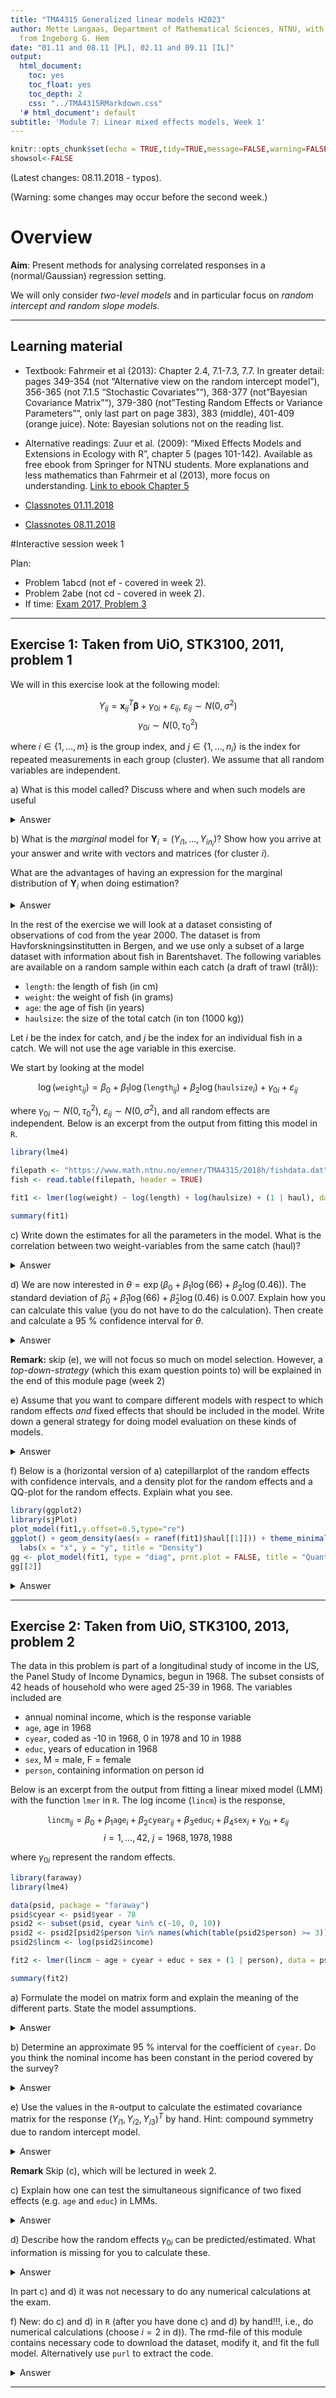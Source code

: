 ```yaml
---
title: "TMA4315 Generalized linear models H2023"
author: Mette Langaas, Department of Mathematical Sciences, NTNU, with contibutions
  from Ingeborg G. Hem
date: "01.11 and 08.11 [PL], 02.11 and 09.11 [IL]"
output:
  html_document:
    toc: yes
    toc_float: yes
    toc_depth: 2
    css: "../TMA4315RMarkdown.css"
  '# html_document': default
subtitle: 'Module 7: Linear mixed effects models, Week 1'
---
```


```r
knitr::opts_chunk$set(echo = TRUE,tidy=TRUE,message=FALSE,warning=FALSE,results="hold")
showsol<-FALSE
```

(Latest changes: 08.11.2018 - typos).

(Warning: some changes may occur before the second week.)

# Overview

**Aim**: Present methods for analysing correlated responses in a (normal/Gaussian) regression setting.

We will only consider _two-level models_ and in particular focus on _random intercept and random slope models._

---

## Learning material

* Textbook: Fahrmeir et al (2013): Chapter 2.4, 7.1-7.3, 7.7. In greater detail: pages 349-354 (not "Alternative view on the random intercept model"), 356-365 (not 7.1.5 "Stochastic Covariates""), 368-377 (not "Bayesian Covariance Matrix""), 379-380 (not "Testing Random Effects or Variance Parameters"", only last part on page 383), 383 (middle), 401-409 (orange juice). Note: Bayesian solutions not on the reading list.

* Alternative readings: Zuur et al. (2009): "Mixed Effects Models and Extensions in Ecology with R", chapter 5 (pages 101-142). Available as free ebook from Springer for NTNU students. More explanations and less mathematics than Fahrmeir et al (2013), more focus on understanding. [Link to ebook Chapter 5](https://link.springer.com/chapter/10.1007/978-0-387-87458-6_5)

* [Classnotes 01.11.2018](https://www.math.ntnu.no/emner/TMA4315/2018h/M7w12018.pdf) 
* [Classnotes 08.11.2018](https://www.math.ntnu.no/emner/TMA4315/2018h/M7w22018.pdf) 


#<a id="interactivew1">Interactive session week 1 </a>

Plan:  

* Problem 1abcd (not ef - covered in week 2).
* Problem 2abe (not cd - covered in week 2).
* If time: [Exam 2017, Problem 3](#exam2017)

---

## Exercise 1: Taken from UiO, STK3100, 2011, problem 1

We will in this exercise look at the following model:

$$Y_{ij} = \mathbf{x}_{ij}^T \pmb{\beta} + \gamma_{0i} + {\varepsilon}_{ij}, \ \varepsilon_{ij} \sim N(0, \sigma^2) $$
$$\gamma_{0i} \sim N(0, \tau_0^2)$$

where $i \in \{1, \dots, m\}$ is the group index, and $j \in \{1, \dots, n_i\}$ is the index for repeated measurements in each group (cluster). We assume that all random variables are independent.

<span class="question">a) What is this model called? Discuss where and when such models are useful</span>


<details><summary>Answer</summary>
This is a random intercept model. Such models are useful if you want to model correlations between variables from the same group (clustered data) or the same invidual (longitudinal data).
</details>

<span class="question">b) What is the *marginal* model for $\mathbf{Y}_i = (Y_{i1}, \dots, Y_{in_i})$? Show how you arrive at your answer and write with vectors and matrices (for cluster $i$).</span>

<span class="question">What are the advantages of having an expression for the marginal distribution of $\mathbf{Y}_i$ when doing estimation? </span>

<details><summary>Answer</summary>
We have 

$$\mathbf{Y}_i = \mathbf{X}_i \pmb{\beta} + \mathbf{1}\gamma_{0i} + \pmb{\varepsilon}_i, \ \pmb{\varepsilon}_i \sim N(0, \sigma^2\mathbf{I}) $$

which gives

$$ \mathbf{Y}_i \sim N(\mathbf{X}_i\pmb{\beta}, \tau_0^2 \mathbf{11}^T + \sigma^2 \mathbf{I}) $$

where $\mathbf{1}$ is a column vector of ones. 

Advantage of having the marginal distribution: Then we also have an explicit expression for the likelihood

$$L(\pmb{\beta}, \tau_0^2, \sigma^2) = \prod_{i = 1}^N f(y_i; \pmb{\beta}, \tau_0^2, \sigma^2) $$

which we need to find MLE and REML estimates.

</details>

<!-- New: also write down the formula for ${\bf Y}$ (all clusters together). -->



In the rest of the exercise we will look at a dataset consisting of observations of cod from the year 2000. The dataset is from Havforskningsinstitutten in Bergen, and we use only a subset of a large dataset with information about fish in Barentshavet. The following variables are available on a random sample within each catch (a draft of trawl (trål)):

* `length`: the length of fish (in cm)
* `weight`: the weight of fish (in grams)
* `age`: the age of fish (in years)
* `haulsize`: the size of the total catch (in ton (1000 kg))

Let $i$ be the index for catch, and $j$ be the index for an individual fish in a catch. We will not use the age variable in this exercise.

We start by looking at the model

$$ \log(\texttt{weight}_{ij}) = \beta_0 + \beta_1 \log(\texttt{length}_{ij}) + \beta_2\log(\texttt{haulsize}_i) + \gamma_{0i} + \varepsilon_{ij} $$

where $\gamma_{0i}\sim N(0, \tau_0^2)$, $\varepsilon_{ij} \sim N(0,\sigma^2)$, and all random effects are independent. Below is an excerpt from the output from fitting this model in `R`.

```r

library(lme4)

filepath <- "https://www.math.ntnu.no/emner/TMA4315/2018h/fishdata.dat"
fish <- read.table(filepath, header = TRUE)

fit1 <- lmer(log(weight) ~ log(length) + log(haulsize) + (1 | haul), data = fish)

summary(fit1)

```


<span class="question">c) Write down the estimates for all the parameters in the model. What is the correlation between two weight-variables from the same catch (haul)?</span>

<details><summary>Answer</summary>

```r

library(lme4)

filepath <- "https://www.math.ntnu.no/emner/TMA4315/2018h/fishdata.dat"
fish <- read.table(filepath, header = TRUE)

fit1 <- lmer(log(weight) ~ log(length) + log(haulsize) + (1 | haul), data = fish)

#summary(fit1)

```

We have the following parameter estimates:

```r

df <- data.frame(Parameter = c("$\\beta_0$", "$\\beta_1$", "$\\beta_2$", "$\\sigma_b$", "$\\sigma$"),
                 Estimate = c(fixef(fit1), sqrt(summary(fit1)$varcor$haul[1]), sigma(fit1)))

library(knitr)
kable(df, digits = 4)

```

The correlation between two weight-variables from the same catch (haul) is found from inserting parameter estimates into 
$$\text{Corr}(Y_{ij},Y_{il})=\frac{\tau_0^2}{\tau_0^2+\sigma^2} \text{ for }j\neq l$$

```r
vc <- VarCorr(fit1)
print(vc)
df <- as.data.frame(vc)
numerator <- df[4][[1]][1]
denominator <- sum(df[4][[1]])
cat("numerator:", numerator, "\n")
cat("denominator:", denominator, "\n")
ICC <- numerator/denominator
ICC
```

Then, $$\widehat{\frac{\tau_0^2}{\tau_0^2 + \sigma^2}} = \frac{ {`r numerator`} }{ {`r denominator`} }={`r ICC`}$$

</details>

<span class="question">d) We are now interested in $\theta = \exp(\beta_0 + \beta_1 \log(66) + \beta_2 \log(0.46))$. The standard deviation of $\hat{\beta}_0 + \hat{\beta}_1 \log(66) + \hat{\beta}_2 \log(0.46)$ is 0.007. Explain how you can calculate this value (you do not have to do the calculation). Then create and calculate a 95 % confidence interval for $\theta$.</span>

<details><summary>Answer</summary>
$\pmb{\hat{\beta}}$ is approximately Gaussian (normal), and then

$$\log(\hat{\theta}) = \hat{\mu} = \hat{\beta}_0 + \hat{\beta}_1 \log(66) + \hat{\beta}_2 \log(0.46)$$

is also Gaussian with variance

$$Var(\hat{\mu}) = Var(\hat{\beta}_0) + \log(66)^2Var(\hat{\beta}_1) + \log(0.46)^2Var(\hat{\beta}_2) + \\ 2\cdot \log(66)Cov(\hat{\beta}_0, \hat{\beta}_1) + 2\cdot \log(0.46)Cov(\hat{\beta}_0, \hat{\beta}_2) + 2\log(66)\log(0.46)Cov(\hat{\beta}_1, \hat{\beta}_2)) = 0.00706^2$$

Then we get a 95 % confidence interval for $\mu$:

$$\hat{\mu} \pm 1.96 \cdot \sqrt{Var(\hat{\mu})} = [7.849683, 7.877365] $$

We take the exponential of this interval to get a confidence interval for $\theta$: $[2564.922, 2636.914]$

```r

# it is much simpler to just use vcov(fit1), but here we write down everything so we can compare with the printout
vbeta0 <- summary(fit1)$coefficients[1,2]^2
vbeta1 <- summary(fit1)$coefficients[2,2]^2
vbeta2 <- summary(fit1)$coefficients[3,2]^2
# cov2cor gives correlations from a covariance matrix
cbeta01 <- sqrt(vbeta0)*sqrt(vbeta1)*cov2cor(vcov(fit1))[1,2]
cbeta02 <- sqrt(vbeta0)*sqrt(vbeta2)*cov2cor(vcov(fit1))[1,3]
cbeta12 <- sqrt(vbeta1)*sqrt(vbeta2)*cov2cor(vcov(fit1))[2,3]

variance <- vbeta0 + log(66)^2*vbeta1 + log(0.46)^2*vbeta2 + 2*log(66)*cbeta01 + 2*log(0.46)*cbeta02 + 2*log(66)*log(0.46)*cbeta12
SD <- sqrt(variance)

# OR

SD2 <- as.numeric(sqrt(c(1, log(66), log(0.46)) %*% vcov(fit1) %*% c(1, log(66), log(0.46))))

cat(SD, SD2)

critval <- qnorm(0.975)

CI <- c(-critval*SD, critval*SD) + c(fixef(fit1)%*%c(1, log(66), log(0.46)))
cat(CI)
cat(exp(CI))

```

</details>

**Remark:** skip (e), we will not focus so much on model selection. However, a _top-down-strategy_ (which this exam question points to) will be explained in the end of this module page (week 2)

<span class="question">e) Assume that you want to compare different models with respect to which random effects *and* fixed effects that should be included in the model. Write down a general strategy for doing model evaluation on these kinds of models. </span>

<details><summary>Answer</summary>
1. Start with a model as close to the saturated as possible (all covariates and as many interactions as possible)
2. Find the optimal structure on all random effects (use REML)
3. Find the optimal structure on all fixed effects (use ML)
4. Present the final model with REML estimates
</details>


<span class="question">f) Below is a (horizontal version of a) catepillarplot of the random effects with confidence intervals, and a density plot for the random effects and a QQ-plot for the random effects. Explain what you see.</span>

```r
library(ggplot2)
library(sjPlot)
plot_model(fit1,y.offset=0.5,type="re")
ggplot() + geom_density(aes(x = ranef(fit1)$haul[[1]])) + theme_minimal()+
  labs(x = "x", y = "y", title = "Density")
gg <- plot_model(fit1, type = "diag", prnt.plot = FALSE, title = "Quantile plot", geom.size = 1)
gg[[2]]
```

<details><summary>Answer</summary>
From the plots we see that it is reasonable to say that the random intercepts follow a normal distribution with mean 0 and standard deviation around 0.05 (estimated value is 0.05505):

```r
ggplot(data = data.frame(x = ranef(fit1)$haul[[1]]), aes(x = x)) + geom_density() + theme_minimal() + 
  labs(x = "x", y = "y", title = "Density") +
  stat_function(fun = dnorm, args = list(mean = 0, sd = attr(VarCorr(fit1)$haul, "stddev")), col = "red")
```


</details>

---

## Exercise 2: Taken from UiO, STK3100, 2013, problem 2

The data in this problem is part of a longitudinal study of income in the US, the Panel Study of Income Dynamics, begun in 1968. The subset consists of 42 heads of household who were aged 25-39 in 1968. The variables included are

* annual nominal income, which is the response variable
* `age`, age in 1968
* `cyear`, coded as -10 in 1968, 0 in 1978 and 10 in 1988
* `educ`, years of education in 1968
* `sex`, M = male, F = female
* `person`, containing information on person id

Below is an excerpt from the output from fitting a linear mixed model (LMM) with the function `lmer` in `R`. The log income (`lincm`) is the response,

$$\texttt{lincm}_{ij} = \beta_0 + \beta_1 \texttt{age}_i + \beta_2 \texttt{cyear}_{ij} + \beta_3 \texttt{educ}_i + \beta_4 \texttt{sex}_i + \gamma_{0i} + \varepsilon_{ij}$$
$$i = 1, \dots, 42, \ j = 1968, 1978, 1988$$

where $\gamma_{0i}$ represent the random effects.

```r

library(faraway)
library(lme4)

data(psid, package = "faraway")
psid$cyear <- psid$year - 78
psid2 <- subset(psid, cyear %in% c(-10, 0, 10))
psid2 <- psid2[psid2$person %in% names(which(table(psid2$person) >= 3)),]
psid2$lincm <- log(psid2$income)

fit2 <- lmer(lincm ~ age + cyear + educ + sex + (1 | person), data = psid2)

summary(fit2)

```


<span class="question">a) Formulate the model on matrix form and explain the meaning of the different parts. State the model assumptions. </span>

<details><summary>Answer</summary>
On a vector form for responses $\textbf{Y}_i^T = (Y_{i1}, Y_{i2}, Y_{i3})^T$:

$$
\begin{pmatrix} Y_{i1} \\ Y_{i2} \\ Y_{i3} \end{pmatrix} 
= 
\begin{pmatrix} 
  1 & \texttt{age}_{i1} & \texttt{cyear}_i & \texttt{sex}_i \\
  1 & \texttt{age}_{i2} & \texttt{cyear}_i & \texttt{sex}_i \\
  1 & \texttt{age}_{i3} & \texttt{cyear}_i & \texttt{sex}_i \\
\end{pmatrix}
\begin{pmatrix} \beta_0 \\ \beta_1 \\ \beta_2 \\ \beta_3 \\ \beta_4 \end{pmatrix}
+
\begin{pmatrix} 1 \\ 1 \\ 1 \end{pmatrix} \mathbf{\gamma}_{0i}
+
\begin{pmatrix} \varepsilon_{i1} \\ \varepsilon_{i2} \\ \varepsilon_{i3} \end{pmatrix}
$$

Which has the form of a linear mixed model $\mathbf{Y}_i = X_i\beta + U_i\mathbf{\gamma}_{0i} + \varepsilon_i$, where the columns of the $n_i \times p$-matrix $U_i$ is a subset of the columns of the $n_i \times p$-matrix $X_i$. Here, $\pmb{\gamma}_{0i}$ and $\varepsilon_i$ are independent, and

$$\pmb{\gamma}_{0i} \sim N_{q+1}(0, Q) \text{ and } \varepsilon_i = \begin{pmatrix} \varepsilon_{i1} \\ \varepsilon_{i2} \\ \varepsilon_{i3} \end{pmatrix} \sim N_{n_i}(0, \Sigma_i), \ i = 1, \dots, N $$

In our case, $N = 42$, $n_i = 3$, $p = 4$, $q = 0$ (since we only have random intercept), and $\Sigma_i = \sigma^2 I_3$ where $I_3$ is the $3 \times 3$ identity matrix. Here $\beta_0, \dots, \beta_4$ describe the fixed effects and $\textbf{b}_i$ the random effects.

Assumptions: $\pmb{\gamma}_{0i}$ and $\varepsilon_{i}$ must be independent, and we need a linear relationshop between $y$ and $x$. In general, we need things to be like the model says (e.g. Gaussian errors).
</details>

<span class="question">b) Determine an approximate 95 % interval for the coefficient of `cyear`. Do you think the nominal income has been constant in the period covered by the survey?</span>

<details><summary>Answer</summary>

```r

library(faraway)
library(lme4)

data(psid, package = "faraway")
psid$cyear <- psid$year - 78
psid2 <- subset(psid, cyear %in% c(-10, 0, 10))
psid2 <- psid2[psid2$person %in% names(which(table(psid2$person) >= 3)),]
psid2$lincm <- log(psid2$income)

fit2 <- lmer(lincm ~ age + cyear + educ + sex + (1 | person), data = psid2)

summary(fit2)

critval <- qnorm(0.025, lower.tail = FALSE)
interval <- summary(fit2)$coefficients[3,1] + critval * summary(fit2)$coefficients[3,2]*c(-1, 1)
Q <- c(summary(fit2)$varcor$person) # q = 1, so this is not a matrix (a 1x1-matrix)
sigma_i <- sigma(fit2)^2*diag(3)

```


From the output we see that the coefficient of `cyear`, $\beta_3$ is estimated to be $\hat{\beta}_3 = 0.08416257$ with estimated standard error 0.008188946. Hence, an approximate interval has limits $0.08416257 \pm 1.96 \times 0.008188946$, so the interval is $(0.06811253, 0.10021261)$. The interval does not contain zero, so a test for constant nominal income would be rejected.

</details>

<span class="question">e) Use the values in the `R`-output to calculate the estimated covariance matrix for the response $(Y_{i1}, Y_{i2}, Y_{i3})^T$ by hand. Hint: compound symmetry due to random intercept model. </span>

<details><summary>Answer</summary>
The elements in the covariance matrix are

$$ \text{Cov}(Y_{ij}, Y_{kl}) = \begin{cases} \tau_0^2 + \sigma^2 = \text{Var}(Y_{ij}) & \text{ for } i=k, j=l \\ \tau_0^2 & \text{ for } i=k, j \neq l \\ 0 & \text{ for } i \neq k, j \neq l \end{cases} $$


From d) it follows that $\hat{\Sigma}_{\mathbf{Y}_i} = U_i\hat{Q}U_i^T + \hat{\Sigma}_i$. In this case $Z_i = (1,1,1)^T$ and $\hat{\Sigma}_i = \hat{\sigma}^2 I_3$. From the output we have that $\hat{Q} = \hat{\tau}_0^2 =$ `r Q` $\approx 0.0018$ and $\hat{\sigma} =$ `r sigma_i[1,1]` $\approx 0.563$. Thus we get

$$\hat{\Sigma}_{\mathbf{Y}_i} = \hat{\tau}_0^2 \begin{pmatrix} 1 & 1 & 1 \\ 1 & 1 & 1 \\ 1 & 1 & 1 \end{pmatrix} + \hat{\sigma}^2 \begin{pmatrix} 1 & 0 & 0 \\ 0 & 1 & 0 \\ 0 & 0 & 1 \end{pmatrix}$$

$$ = \begin{pmatrix} 0.0018+0.563 & 0.0018 & 0.0018 \\ 0.0018 & 0.0018+0.563 & 0.0018 \\ 0.0018 & 0.0018 & 0.0018+0.563 \end{pmatrix} $$

$$ = \begin{pmatrix} 0.5648 & 0.0018 & 0.0018 \\ 0.0018 & 0.5648 & 0.0018 \\ 0.0018 & 0.0018 & 0.5648 \end{pmatrix} $$

(diagonal elements all equal to $\hat{\sigma}^2 + \hat{\tau}_0^2$ and off-diagonal elements all equal to $\hat{\tau}_0^2$).

</details>

**Remark** Skip (c), which will be lectured in week 2.

<span class="question">c) Explain how one can test the simultaneous significance of two fixed effects (e.g. `age` and `educ`) in LMMs.</span>

<details><summary>Answer</summary>
The question involves the fixed effects. One way to do it is to fit two models:

* one full model containing all the fixed effects, and
* one nested model where the two effects `age` and `educ` are omitted, 

and obtain the maximal value of the likelihood at the two models, call them $L_{max, full}$ and $L_{max, nested}$. The likelihood ratio test consists of comparing 

$$-2 \log(L_{max, nested}/L_{max, full}) =-2(l_{max, nested}-l_{max, full})$$

to a $\chi^2$-distribution where the degrees of freedom are the difference of the number of parameters in the two models, i.e., the number of restrictions which is **two** in this case.

It is important that the ordinary maximum likelihood estimates are used. The restricted maximum likelihood method (REML) consists of basing the estimates on a linear transformation of the data. These transformations are different for the full and the nested model and involve unequal reductions of the data. Therefore it does not make sense to compare the REML likelihoods since they are based on different data.

An alternative is to use the Wald test. The approximate distribution of the estimators of the coefficients have covariance matrix 

$$\Sigma_{\hat{\beta}} = \left( \sum_{i = 1}^N (X_i^T \Sigma_i(\hat{\theta})^{-1}X_i) \right)^{-1}$$

where $\Sigma_i(\theta)$ is the covariance matrix of $\mathbf{Y}_i$ and $\theta$ are the parameters that describe this covariance. The Wald statistic for the null hypothesis

$$H_0 : C\beta = d$$

with $C$ a $r \times s$-matrix ($s$ is the number of parameters in the hypothesis), is 

$$(C\hat{\beta}-d)^T(C\hat{\Sigma}_{\hat{\beta}}C^T)^{-1}(C\hat{\beta}-d)$$

and is approximately $\chi^2$-distributed with $s$ degrees of freedom under $H_0$. In our case, $s = 2$, $C = I_2$, and $d = (0,0)^T$.

```r

# lrt:

fit_full <- lmer(lincm ~ age + cyear + educ + sex + (1 | person), data = psid2)
fit_nest <- lmer(lincm ~ cyear + sex + (1 | person), data = psid2)

# un-restricted (regular) likelihood
lrt <- -2*(c(logLik(fit_nest)) - c(logLik(fit_full))); lrt
pchisq(lrt, 2, lower.tail = FALSE) # reject H0


# wald:

C <- diag(2)
beta <- as.vector(summary(fit2)$coefficients[c(2,4),1])
sigma <- as.matrix(vcov(fit2)[c(2,4), c(2,4)])
d <- matrix(c(0,0), ncol = 1)

# since d is a zero-vector and C is a diagonal matrix we can ignore them in the calculations
# wald <- t(C%*%beta-d)%*%solve(C%*%sigma%*%t(C))%*%(C%*%beta-d); wald
wald <- t(beta)%*%solve(sigma)%*%beta; wald

pchisq(wald, 2, lower.tail = FALSE) # small p-value, reject H0

```

Note that you do not need any new information to find the Wald statistic, as you have all you need from the `summary`. To calculate this was not expected on the exam.

```r

beta # both under "Fixed effects" in the summary
sigma # the squared roots of the diagonal is under "Fixed effects" in the summary (standard deviations)
sqrt(diag(sigma))

# the covariances are trickier, but can be found by using that 
# the correlation between age and educ is -0.201, found under
# "Correlation of Fixed Effects", and then multiplying with the standard deviations
-0.201*0.015207*0.027582

```

</details>


<span class="question">d) Describe how the random effects $\gamma_{0i}$ can be predicted/estimated. What information is missing for you to calculate these. </span>

<details><summary>Answer</summary>
The estimates of $\pmb{\gamma}_{0i}$ are based on the conditional expectations E$(\pmb{\gamma}_{0i} | \mathbf{Y}_1, \dots, \mathbf{Y}_N) =$ E$(\pmb{\gamma}_{0i} | \mathbf{Y}_i)$ since $\mathbf{Y}_1, \dots, \mathbf{Y}_N$ are independent and $\pmb{\gamma}_{0i}$ only depends on $\mathbf{Y}_i$. Thd simultaneuous distribution of $\pmb{\gamma}_{0i}$ and $\mathbf{Y}_i$ is a $(q + n_i)$-dimensional multinormal with expectation and covariance matrix

$$\begin{pmatrix} 0 \\ X_i\beta \end{pmatrix} \text{ and } \begin{pmatrix} Q & QZ_i^T \\ Z_iQ & Z_iQZ_i^T + \Sigma_i \end{pmatrix} $$

It then follows from the properties if the multinomial distribution that

$$E(\pmb{\gamma}_{0i} | \mathbf{Y}_i) = 0 + QU_i^T(U_iQU_i^T + \Sigma_i)^{-1}(\mathbf{Y}_i - X_i\beta) $$

Hence $\pmb{\gamma}_{0i}$ is estimated by

$$\hat{Q}Z_i^T(U_i\hat{Q}U_i^T + \hat{\Sigma}_i)^{-1}(\mathbf{Y}_i - X_i\hat{\beta}) $$

where all estimates are the REML estimates.

```r

U_i <- matrix(c(1,1,1), ncol = 1)
Q <- c(summary(fit2)$varcor$person) # q = 1, so this is not a matrix (a 1x1-matrix)
beta <- as.matrix(fixef(fit2))
sigma_i <- sigma(fit2)^2*diag(3)

# choosing i = 2
i <- 2
Y_i <- as.matrix(subset(psid2, person == i)$lincm)
X_i <- as.matrix(data.frame(int = c(1,1,1), 
                            subset(psid2, person == i)[,c(1, 7, 2)], 
                            sex = ifelse (psid2$sex[psid2$person == i][1] == "M", c(1,1,1), c(0,0,0))))


Q%*%t(U_i)%*%solve(U_i%*%Q%*%t(U_i) + sigma_i)%*%(Y_i - X_i%*%beta)
# can check and see if the estimate coincides with the estimate from lmer
ranef(fit2)$person[which(row.names(ranef(fit2)$person) == i),] # and it does

```


Need $Y_i$ and $X_i$, everything else can be found (with some calculations) from the summary. 

</details>

In part c) and d) it was not necessary to do any numerical calculations at the exam.

<span class="question">f) New: do c) and d) in `R` (after you have done c) and d) by hand!!!, i.e., do numerical calculations (choose $i = 2$ in d)). The rmd-file of this module contains necessary code to download the dataset, modify it, and fit the full model. Alternatively use `purl` to extract the code.</span>

<details><summary>Answer</summary>
This is a random intercept model. Such models are useful if you want to model correlations between variables from the same group (clustered data) or the same invidual (longitudinal data).
</details>

---


